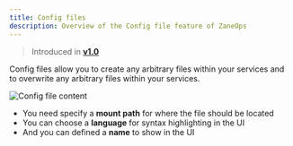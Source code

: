 ```yaml
---
title: Config files
description: Overview of the Config file feature of ZaneOps
---
```




> Introduced in [**v1.0**](/changelog/announcing-v1)

Config files allow you to create any arbitrary files within your services 
and to overwrite any arbitrary files within your services.

![Config file content](/images/tuto-bun-fn-config-file.png)

- You need specify a **mount path** for where the file should be located
- You can choose a **language** for syntax highlighting in the UI
- And you can defined a **name** to show in the UI